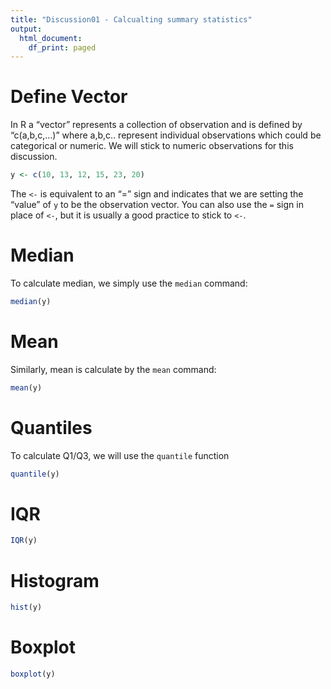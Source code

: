 ```yaml
---
title: "Discussion01 - Calcualting summary statistics"
output:
  html_document:
    df_print: paged
---
```


# Define Vector

In R a "vector" represents a collection of observation and
is defined by "c(a,b,c,...)" where a,b,c.. represent individual
observations which could be categorical or numeric. We will
stick to numeric observations for this discussion.


```r
y <- c(10, 13, 12, 15, 23, 20)
```

The `<-` is equivalent to an "=" sign and indicates that 
we are setting the "value" of `y` to be the observation vector.
You can also use the `=` sign  in place of `<-`, but it is 
usually a good practice to stick to `<-`.


# Median

To calculate median, we simply use the `median` command:

```r
median(y)
```

# Mean

Similarly, mean is calculate by the `mean` command:

```r
mean(y)
```

# Quantiles

To calculate Q1/Q3, we will use the `quantile` function 

```r
quantile(y)
```

# IQR

```r
IQR(y)
```


# Histogram

```r
hist(y)
```

# Boxplot

```r
boxplot(y)
```